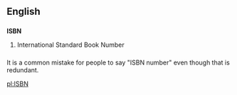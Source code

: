 ==English==
==={{Initialism}}===
'''ISBN'''
# International Standard Book Number

==={{usage}}===
It is a common mistake for people to say "ISBN number" even though that is redundant.

[[pl:ISBN]]